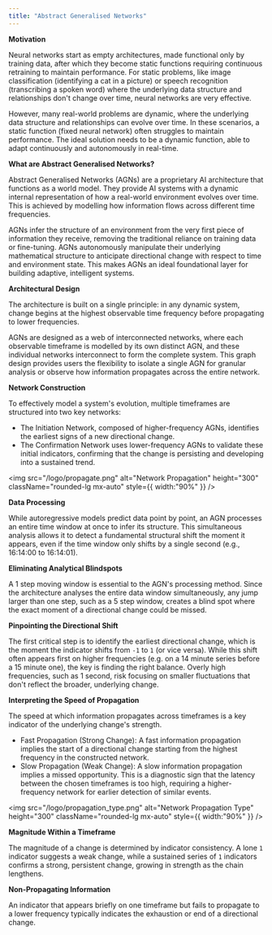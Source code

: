 ```yaml
---
title: "Abstract Generalised Networks"
---
```


**Motivation**

Neural networks start as empty architectures, made functional only by training data, after which they become static functions requiring continuous retraining to maintain performance. For static problems, like image classification (identifying a cat in a picture) or speech recognition (transcribing a spoken word) where the underlying data structure and relationships don't change over time, neural networks are very effective.

However, many real-world problems are dynamic, where the underlying data structure and relationships can evolve over time. In these scenarios, a static function (fixed neural network) often struggles to maintain performance. The ideal solution needs to be a dynamic function, able to adapt continuously and autonomously in real-time. 

**What are Abstract Generalised Networks?**

Abstract Generalised Networks (AGNs) are a proprietary AI architecture that functions as a world model. They provide AI systems with a dynamic internal representation of how a real-world environment evolves over time. This is achieved by modelling how information flows across different time frequencies.

AGNs infer the structure of an environment from the very first piece of information they receive, removing the traditional reliance on training data or fine-tuning. AGNs autonomously manipulate their underlying mathematical structure to anticipate directional change with respect to time and environment state. This makes AGNs an ideal foundational layer for building adaptive, intelligent systems.

**Architectural Design**

The architecture is built on a single principle: in any dynamic system, change begins at the highest observable time frequency before propagating to lower frequencies. 

AGNs are designed as a web of interconnected networks, where each observable timeframe is modelled by its own distinct AGN, and these individual networks interconnect to form the complete system. This graph design provides users the flexibility to isolate a single AGN for granular analysis or observe how information propagates across the entire network.

**Network Construction**

To effectively model a system's evolution, multiple timeframes are structured into two key networks:

- The Initiation Network, composed of higher-frequency AGNs, identifies the earliest signs of a new directional change.
- The Confirmation Network uses lower-frequency AGNs to validate these initial indicators, confirming that the change is persisting and developing into a sustained trend.

<img
  src="/logo/propagate.png"
  alt="Network Propagation"
  height="300"
  className="rounded-lg mx-auto"
  style={{ width:"90%" }}
/>

<div style={{ textAlign:"center" }} />

**Data Processing**

While autoregressive models predict data point by point, an AGN processes an entire time window at once to infer its structure. This simultaneous analysis allows it to detect a fundamental structural shift the moment it appears, even if the time window only shifts by a single second (e.g., 16:14:00 to 16:14:01).

**Eliminating Analytical Blindspots**

A 1 step moving window is essential to the AGN's processing method. Since the architecture analyses the entire data window simultaneously, any jump larger than one step, such as a 5 step window, creates a blind spot where the exact moment of a directional change could be missed.

**Pinpointing the Directional Shift**

The first critical step is to identify the earliest directional change, which is the moment the indicator shifts from `-1` to `1` (or vice versa). While this shift often appears first on higher frequencies (e.g. on a 14 minute series before a 15 minute one), the key is finding the right balance. Overly high frequencies, such as 1 second, risk focusing on smaller fluctuations that don't reflect the broader, underlying change.

**Interpreting the Speed of Propagation**

The speed at which information propagates across timeframes is a key indicator of the underlying change's strength.

- Fast Propagation (Strong Change): A fast information propagation implies the start of a directional change starting from the highest frequency in the constructed network.
- Slow Propagation (Weak Change): A slow information propagation implies a missed opportunity. This is a diagnostic sign that the latency between the chosen timeframes is too high, requiring a higher-frequency network for earlier detection of similar events.

<img
  src="/logo/propagation_type.png"
  alt="Network Propagation Type"
  height="300"
  className="rounded-lg mx-auto"
  style={{ width:"90%" }}
/>

<div style={{ textAlign:"center" }} />

**Magnitude Within a Timeframe**

The magnitude of a change is determined by indicator consistency. A lone `1` indicator suggests a weak change, while a sustained series of `1`  indicators confirms a strong, persistent change, growing in strength as the chain lengthens.

**Non-Propagating Information**

An indicator that appears briefly on one timeframe but fails to propagate to a lower frequency typically indicates the exhaustion or end of a directional change.